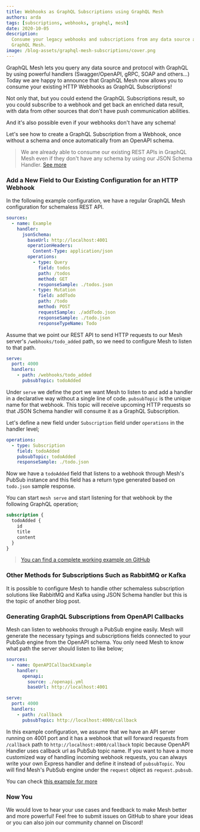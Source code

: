 ```yaml
---
title: Webhooks as GraphQL Subscriptions using GraphQL Mesh
authors: arda
tags: [subscriptions, webhooks, graphql, mesh]
date: 2020-10-05
description:
  Consume your legacy webhooks and subscriptions from any data source as GraphQL Subscriptions with
  GraphQL Mesh.
image: /blog-assets/graphql-mesh-subscriptions/cover.png
---
```


GraphQL Mesh lets you query any data source and protocol with GraphQL by using powerful handlers
(Swagger/OpenAPI, gRPC, SOAP and others...) Today we are happy to announce that GraphQL Mesh now
allows you to consume your existing HTTP Webhooks as GraphQL Subscriptions!

Not only that, but you could extend the GraphQL Subscriptions result, so you could subscribe to a
webhook and get back an enriched data result, with data from other sources that don't have push
communication abilities.

And it's also possible even if your webhooks don't have any schema!

Let's see how to create a GraphQL Subscription from a Webhook, once without a schema and once
automatically from an OpenAPI schema.

> We are already able to consume our existing REST APIs in GraphQL Mesh even if they don't have any
> schema by using our JSON Schema Handler.
> [See more](https://the-guild.dev/blog/migrating-from-rest)

### Add a New Field to Our Existing Configuration for an HTTP Webhook

In the following example configuration, we have a regular GraphQL Mesh configuration for schemaless
REST API.

```yaml
sources:
  - name: Example
    handler:
      jsonSchema:
        baseUrl: http://localhost:4001
        operationHeaders:
          Content-Type: application/json
        operations:
          - type: Query
            field: todos
            path: /todos
            method: GET
            responseSample: ./todos.json
          - type: Mutation
            field: addTodo
            path: /todo
            method: POST
            requestSample: ./addTodo.json
            responseSample: ./todo.json
            responseTypeName: Todo
```

Assume that we point our REST API to send HTTP requests to our Mesh server's `/webhooks/todo_added`
path, so we need to configure Mesh to listen to that path.

```yaml
serve:
  port: 4000
  handlers:
    - path: /webhooks/todo_added
      pubsubTopic: todoAdded
```

Under `serve` we define the port we want Mesh to listen to and add a handler in a declarative way
without a single line of code. `pubsubTopic` is the unique name for that webhook. This topic will
receive upcoming HTTP requests so that JSON Schema handler will consume it as a GraphQL
Subscription.

Let's define a new field under `Subscription` field under `operations` in the handler level;

```yaml
operations:
  - type: Subscription
    field: todoAdded
    pubsubTopic: todoAdded
    responseSample: ./todo.json
```

Now we have a `todoAdded` field that listens to a webhook through Mesh's PubSub instance and this
field has a return type generated based on `todo.json` sample response.

You can start `mesh serve` and start listening for that webhook by the following GraphQL operation;

```graphql
subscription {
  todoAdded {
    id
    title
    content
  }
}
```

> [You can find a complete working example on GitHub](https://github.com/Urigo/graphql-mesh/tree/master/examples/subscriptions-example)

### Other Methods for Subscriptions Such as RabbitMQ or Kafka

It is possible to configure Mesh to handle other schemaless subscription solutions like RabbitMQ and
Kafka using JSON Schema handler but this is the topic of another blog post.

### Generating GraphQL Subscriptions from OpenAPI Callbacks

Mesh can listen to webhooks through a PubSub engine easily. Mesh will generate the necessary typings
and subscriptions fields connected to your PubSub engine from the OpenAPI schema. You only need Mesh
to know what path the server should listen to like below;

```yaml
sources:
  - name: OpenAPICallbackExample
    handler:
      openapi:
        source: ./openapi.yml
        baseUrl: http://localhost:4001

serve:
  port: 4000
  handlers:
    - path: /callback
      pubsubTopic: http://localhost:4000/callback
```

In this example configuration, we assume that we have an API server running on 4001 port and it has
a webhook that will forward requests from `/callback` path to `http://localhost:4000/callback` topic
because OpenAPI Handler uses callback url as PubSub topic name. If you want to have a more
customized way of handling incoming webhook requests, you can always write your own Express handler
and define it instead of `pubsubTopic`. You will find Mesh's PubSub engine under the `request`
object as `request.pubsub`.

You can check
[this example for more](https://github.com/Urigo/graphql-mesh/tree/master/examples/openapi-subscriptions)

### Now You

We would love to hear your use cases and feedback to make Mesh better and more powerful! Feel free
to submit issues on GitHub to share your ideas or you can also join our community channel on
Discord!
